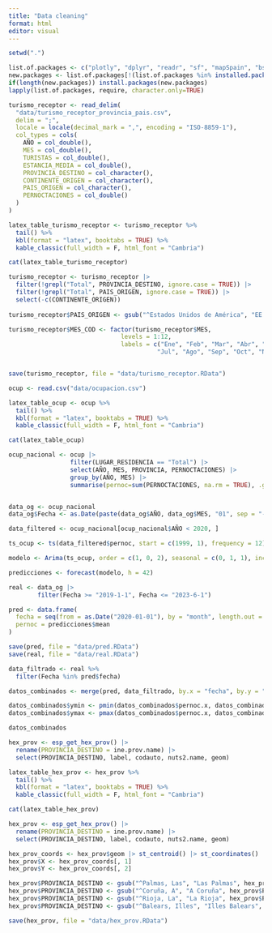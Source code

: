 ```yaml
---
title: "Data cleaning"
format: html
editor: visual
---
```


```r
setwd(".")

list.of.packages <- c("plotly", "dplyr", "readr", "sf", "mapSpain", "bslib", "bsicons", "forecast", "tidyr", "kableExtra")
new.packages <- list.of.packages[!(list.of.packages %in% installed.packages()[,"Package"])]
if(length(new.packages)) install.packages(new.packages)
lapply(list.of.packages, require, character.only=TRUE)

turismo_receptor <- read_delim(
  "data/turismo_receptor_provincia_pais.csv",
  delim = ";",
  locale = locale(decimal_mark = ",", encoding = "ISO-8859-1"),
  col_types = cols(
    AÑO = col_double(),
    MES = col_double(),
    TURISTAS = col_double(),
    ESTANCIA_MEDIA = col_double(),
    PROVINCIA_DESTINO = col_character(),
    CONTINENTE_ORIGEN = col_character(),
    PAIS_ORIGEN = col_character(),
    PERNOCTACIONES = col_double()
  )
)

latex_table_turismo_receptor <- turismo_receptor %>%
  tail() %>%
  kbl(format = "latex", booktabs = TRUE) %>%
  kable_classic(full_width = F, html_font = "Cambria")

cat(latex_table_turismo_receptor)
```

```r

turismo_receptor <- turismo_receptor |>
  filter(!grepl("Total", PROVINCIA_DESTINO, ignore.case = TRUE)) |>
  filter(!grepl("Total", PAIS_ORIGEN, ignore.case = TRUE)) |>
  select(-c(CONTINENTE_ORIGEN))
  
turismo_receptor$PAIS_ORIGEN <- gsub("^Estados Unidos de América", "EE.UU", turismo_receptor$PAIS_ORIGEN)

turismo_receptor$MES_COD <- factor(turismo_receptor$MES, 
                               levels = 1:12, 
                               labels = c("Ene", "Feb", "Mar", "Abr", "May", "Jun", 
                                         "Jul", "Ago", "Sep", "Oct", "Nov", "Dic"))


save(turismo_receptor, file = "data/turismo_receptor.RData")
```


```r
ocup <- read.csv("data/ocupacion.csv")

latex_table_ocup <- ocup %>%
  tail() %>%
  kbl(format = "latex", booktabs = TRUE) %>%
  kable_classic(full_width = F, html_font = "Cambria")

cat(latex_table_ocup)
```

```r
ocup_nacional <- ocup |>
                 filter(LUGAR_RESIDENCIA == "Total") |>
                 select(AÑO, MES, PROVINCIA, PERNOCTACIONES) |>
                 group_by(AÑO, MES) |>
                 summarise(pernoc=sum(PERNOCTACIONES, na.rm = TRUE), .groups = "drop")


data_og <- ocup_nacional
data_og$Fecha <- as.Date(paste(data_og$AÑO, data_og$MES, "01", sep = "-"))

data_filtered <- ocup_nacional[ocup_nacional$AÑO < 2020, ]

ts_ocup <- ts(data_filtered$pernoc, start = c(1999, 1), frequency = 12)

modelo <- Arima(ts_ocup, order = c(1, 0, 2), seasonal = c(0, 1, 1), include.drift = TRUE)

predicciones <- forecast(modelo, h = 42)

real <- data_og |> 
        filter(Fecha >= "2019-1-1", Fecha <= "2023-6-1")

pred <- data.frame(
  fecha = seq(from = as.Date("2020-01-01"), by = "month", length.out = 42),
  pernoc = predicciones$mean
)

save(pred, file = "data/pred.RData")
save(real, file = "data/real.RData")

data_filtrado <- real %>%
  filter(Fecha %in% pred$fecha)

datos_combinados <- merge(pred, data_filtrado, by.x = "fecha", by.y = "Fecha", all.x = TRUE)

datos_combinados$ymin <- pmin(datos_combinados$pernoc.x, datos_combinados$pernoc.y, na.rm = TRUE)
datos_combinados$ymax <- pmax(datos_combinados$pernoc.x, datos_combinados$pernoc.y, na.rm = TRUE)

datos_combinados
```

```r
hex_prov <- esp_get_hex_prov() |>
  rename(PROVINCIA_DESTINO = ine.prov.name) |>
  select(PROVINCIA_DESTINO, label, codauto, nuts2.name, geom)

latex_table_hex_prov <- hex_prov %>%
  tail() %>%
  kbl(format = "latex", booktabs = TRUE) %>%
  kable_classic(full_width = F, html_font = "Cambria")

cat(latex_table_hex_prov)
```

```r
hex_prov <- esp_get_hex_prov() |>
  rename(PROVINCIA_DESTINO = ine.prov.name) |>
  select(PROVINCIA_DESTINO, label, codauto, nuts2.name, geom)

hex_prov_coords <- hex_prov$geom |> st_centroid() |> st_coordinates()
hex_prov$X <- hex_prov_coords[, 1]
hex_prov$Y <- hex_prov_coords[, 2]

hex_prov$PROVINCIA_DESTINO <- gsub("^Palmas, Las", "Las Palmas", hex_prov$PROVINCIA_DESTINO)
hex_prov$PROVINCIA_DESTINO <- gsub("^Coruña, A", "A Coruña", hex_prov$PROVINCIA_DESTINO)
hex_prov$PROVINCIA_DESTINO <- gsub("^Rioja, La", "La Rioja", hex_prov$PROVINCIA_DESTINO)
hex_prov$PROVINCIA_DESTINO <- gsub("^Balears, Illes", "Illes Balears", hex_prov$PROVINCIA_DESTINO)

save(hex_prov, file = "data/hex_prov.RData")

```



